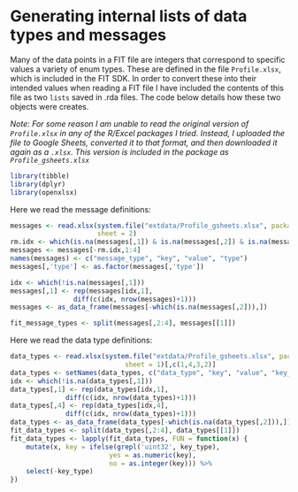 
# Generating internal lists of data types and messages

Many of the data points in a FIT file are integers that correspond to specific values a variety of enum types.  These are defined in the file `Profile.xlsx`, which is included in the FIT SDK.  In order to convert these into their intended values when reading a FIT file I have included the contents of this file as two `lists` saved in .rda files.  The code below details how these two objects were creates.

*Note: For some reason I am unable to read the original version of `Profile.xlsx` in any of the R/Excel packages I tried.  Instead, I uploaded the file to Google Sheets, converted it to that format, and then downloaded it again as a `.xlsx`.  This version is included in the package as `Profile_gsheets.xlsx`*

```r
library(tibble)
library(dplyr)
library(openxlsx)
```

Here we read the message definitions:

```r
messages <- read.xlsx(system.file("extdata/Profile_gsheets.xlsx", package = "fitFileR"), 
                      sheet = 2)
rm.idx <- which(is.na(messages[,1]) & is.na(messages[,2]) & is.na(messages[,3]))
messages <- messages[-rm.idx,1:4]
names(messages) <- c("message_type", "key", "value", "type")
messages[,'type'] <- as.factor(messages[,'type'])

idx <- which(!is.na(messages[,1]))
messages[,1] <- rep(messages[idx,1], 
                diff(c(idx, nrow(messages)+1)))
messages <- as_data_frame(messages[-which(is.na(messages[,2])),])

fit_message_types <- split(messages[,2:4], messages[[1]])
```

Here we read the data type definitions:

```r
data_types <- read.xlsx(system.file("extdata/Profile_gsheets.xlsx", package = "fitFileR"), 
                             sheet = 1)[,c(1,4,3,2)]
data_types <- setNames(data_types, c("data_type", "key", "value", "key_type"))
idx <- which(!is.na(data_types[,1]))
data_types[,1] <- rep(data_types[idx,1], 
              diff(c(idx, nrow(data_types)+1)))
data_types[,4] <- rep(data_types[idx,4], 
              diff(c(idx, nrow(data_types)+1)))
data_types <- as_data_frame(data_types[-which(is.na(data_types[,2])),])
fit_data_types <- split(data_types[,2:4], data_types[[1]])
fit_data_types <- lapply(fit_data_types, FUN = function(x) {
    mutate(x, key = ifelse(grepl('uint32', key_type), 
                         yes = as.numeric(key), 
                         no = as.integer(key))) %>%
    select(-key_type)
})
```
